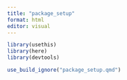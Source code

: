 ```yaml
---
title: "package_setup"
format: html
editor: visual
---
```


```r
library(usethis)
library(here)
library(devtools)
```

```r
use_build_ignore("package_setup.qmd")
```

